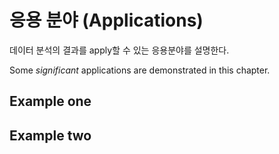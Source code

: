 # 응용 분야 (Applications)

데이터 분석의 결과를 apply할 수 있는 응용분야를 설명한다.

Some _significant_ applications are demonstrated in this chapter.

## Example one

## Example two
